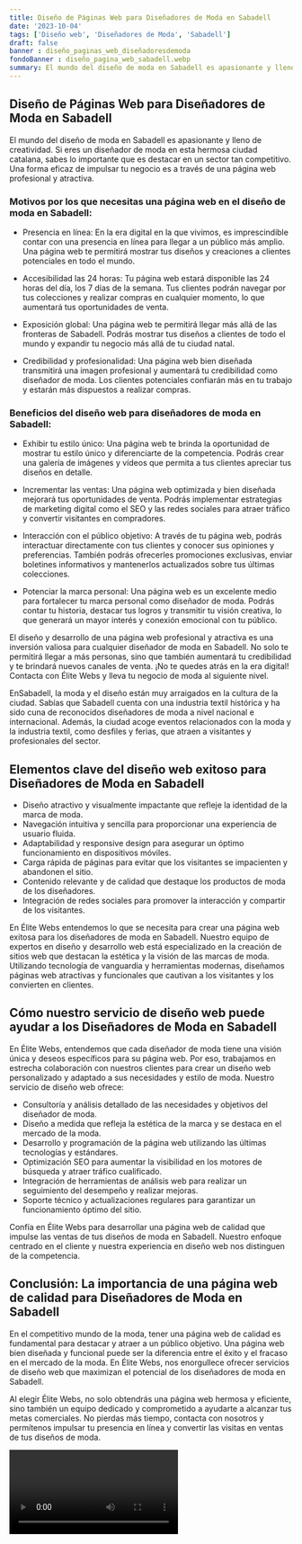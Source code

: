 ```yaml
---
title: Diseño de Páginas Web para Diseñadores de Moda en Sabadell
date: '2023-10-04'
tags: ['Diseño web', 'Diseñadores de Moda', 'Sabadell']
draft: false
banner : diseño_paginas_web_diseñadoresdemoda
fondoBanner : diseño_pagina_web_sabadell.webp
summary: El mundo del diseño de moda en Sabadell es apasionante y lleno de creatividad. Si eres un diseñador de moda en esta hermosa ciudad catalana, sabes lo importante que es destacar en un sector tan competitivo. Una forma eficaz de impulsar tu negocio es a través de una página web profesional y atractiva.
---
```


## Diseño de Páginas Web para Diseñadores de Moda en Sabadell

El mundo del diseño de moda en Sabadell es apasionante y lleno de creatividad. Si eres un diseñador de moda en esta hermosa ciudad catalana, sabes lo importante que es destacar en un sector tan competitivo. Una forma eficaz de impulsar tu negocio es a través de una página web profesional y atractiva.

### Motivos por los que necesitas una página web en el diseño de moda en Sabadell:

- Presencia en línea: En la era digital en la que vivimos, es imprescindible contar con una presencia en línea para llegar a un público más amplio. Una página web te permitirá mostrar tus diseños y creaciones a clientes potenciales en todo el mundo.

- Accesibilidad las 24 horas: Tu página web estará disponible las 24 horas del día, los 7 días de la semana. Tus clientes podrán navegar por tus colecciones y realizar compras en cualquier momento, lo que aumentará tus oportunidades de venta.

- Exposición global: Una página web te permitirá llegar más allá de las fronteras de Sabadell. Podrás mostrar tus diseños a clientes de todo el mundo y expandir tu negocio más allá de tu ciudad natal.

- Credibilidad y profesionalidad: Una página web bien diseñada transmitirá una imagen profesional y aumentará tu credibilidad como diseñador de moda. Los clientes potenciales confiarán más en tu trabajo y estarán más dispuestos a realizar compras.

### Beneficios del diseño web para diseñadores de moda en Sabadell:

- Exhibir tu estilo único: Una página web te brinda la oportunidad de mostrar tu estilo único y diferenciarte de la competencia. Podrás crear una galería de imágenes y vídeos que permita a tus clientes apreciar tus diseños en detalle.

- Incrementar las ventas: Una página web optimizada y bien diseñada mejorará tus oportunidades de venta. Podrás implementar estrategias de marketing digital como el SEO y las redes sociales para atraer tráfico y convertir visitantes en compradores.

- Interacción con el público objetivo: A través de tu página web, podrás interactuar directamente con tus clientes y conocer sus opiniones y preferencias. También podrás ofrecerles promociones exclusivas, enviar boletines informativos y mantenerlos actualizados sobre tus últimas colecciones.

- Potenciar la marca personal: Una página web es un excelente medio para fortalecer tu marca personal como diseñador de moda. Podrás contar tu historia, destacar tus logros y transmitir tu visión creativa, lo que generará un mayor interés y conexión emocional con tu público.

El diseño y desarrollo de una página web profesional y atractiva es una inversión valiosa para cualquier diseñador de moda en Sabadell. No solo te permitirá llegar a más personas, sino que también aumentará tu credibilidad y te brindará nuevos canales de venta. ¡No te quedes atrás en la era digital! Contacta con Élite Webs y lleva tu negocio de moda al siguiente nivel.

EnSabadell, la moda y el diseño están muy arraigados en la cultura de la ciudad. Sabías que Sabadell cuenta con una industria textil histórica y ha sido cuna de reconocidos diseñadores de moda a nivel nacional e internacional. Además, la ciudad acoge eventos relacionados con la moda y la industria textil, como desfiles y ferias, que atraen a visitantes y profesionales del sector.

<GifSeo />

<Cta />

## Elementos clave del diseño web exitoso para Diseñadores de Moda en Sabadell

- Diseño atractivo y visualmente impactante que refleje la identidad de la marca de moda.
- Navegación intuitiva y sencilla para proporcionar una experiencia de usuario fluida.
- Adaptabilidad y responsive design para asegurar un óptimo funcionamiento en dispositivos móviles.
- Carga rápida de páginas para evitar que los visitantes se impacienten y abandonen el sitio.
- Contenido relevante y de calidad que destaque los productos de moda de los diseñadores.
- Integración de redes sociales para promover la interacción y compartir de los visitantes.

En Élite Webs entendemos lo que se necesita para crear una página web exitosa para los diseñadores de moda en Sabadell. Nuestro equipo de expertos en diseño y desarrollo web está especializado en la creación de sitios web que destacan la estética y la visión de las marcas de moda. Utilizando tecnología de vanguardia y herramientas modernas, diseñamos páginas web atractivas y funcionales que cautivan a los visitantes y los convierten en clientes.

## Cómo nuestro servicio de diseño web puede ayudar a los Diseñadores de Moda en Sabadell

En Élite Webs, entendemos que cada diseñador de moda tiene una visión única y deseos específicos para su página web. Por eso, trabajamos en estrecha colaboración con nuestros clientes para crear un diseño web personalizado y adaptado a sus necesidades y estilo de moda. Nuestro servicio de diseño web ofrece:

- Consultoría y análisis detallado de las necesidades y objetivos del diseñador de moda.
- Diseño a medida que refleja la estética de la marca y se destaca en el mercado de la moda.
- Desarrollo y programación de la página web utilizando las últimas tecnologías y estándares.
- Optimización SEO para aumentar la visibilidad en los motores de búsqueda y atraer tráfico cualificado.
- Integración de herramientas de análisis web para realizar un seguimiento del desempeño y realizar mejoras.
- Soporte técnico y actualizaciones regulares para garantizar un funcionamiento óptimo del sitio.

Confía en Élite Webs para desarrollar una página web de calidad que impulse las ventas de tus diseños de moda en Sabadell. Nuestro enfoque centrado en el cliente y nuestra experiencia en diseño web nos distinguen de la competencia.

## Conclusión: La importancia de una página web de calidad para Diseñadores de Moda en Sabadell

En el competitivo mundo de la moda, tener una página web de calidad es fundamental para destacar y atraer a un público objetivo. Una página web bien diseñada y funcional puede ser la diferencia entre el éxito y el fracaso en el mercado de la moda. En Élite Webs, nos enorgullece ofrecer servicios de diseño web que maximizan el potencial de los diseñadores de moda en Sabadell.

Al elegir Élite Webs, no solo obtendrás una página web hermosa y eficiente, sino también un equipo dedicado y comprometido a ayudarte a alcanzar tus metas comerciales. No pierdas más tiempo, contacta con nosotros y permítenos impulsar tu presencia en línea y convertir las visitas en ventas de tus diseños de moda.

<Video />

<CtaBot job='Diseñadores de Moda' city='Sabadell'/>

<Gmaps query='Sabadell+españa+maps' />
